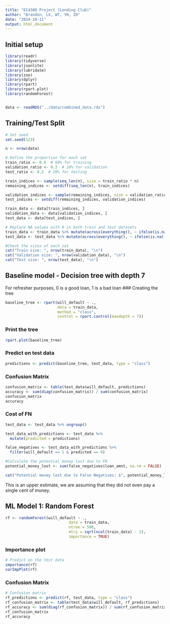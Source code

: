 ```yaml
---
title: "EC4308 Project (Lending Club)"
author: "Brandon, LX, WT, YH, ZH"
date: "2024-10-11"
output: html_document
---
```


## Initial setup
```r
library(readr)
library(tidyverse)
library(jsonlite)
library(lubridate)
library(zoo)
library(dplyr)
library(rpart)
library(rpart.plot)
library(randomForest)


data <- readRDS("../data/combined_data.rds")
```

## Training/Test Split
```r
# Set seed
set.seed(123)

n <- nrow(data)  

# Define the proportion for each set
train_ratio <- 0.6  # 60% for training
validation_ratio <- 0.2  # 20% for validation
test_ratio <- 0.2  # 20% for testing

train_indices <- sample(seq_len(n), size = train_ratio * n)
remaining_indices <- setdiff(seq_len(n), train_indices)

validation_indices <- sample(remaining_indices, size = validation_ratio * n)
test_indices <- setdiff(remaining_indices, validation_indices)

train_data <- data[train_indices, ]
validation_data <- data[validation_indices, ]
test_data <- data[test_indices, ]

# Replace NA values with 0 in both train and test datasets
train_data <- train_data %>% mutate(across(everything(), ~ ifelse(is.na(.), 0, .)))
test_data <- test_data %>% mutate(across(everything(), ~ ifelse(is.na(.), 0, .)))

#Check the sizes of each set
cat("Train size: ", nrow(train_data), "\n")
cat("Validation size: ", nrow(validation_data), "\n")
cat("Test size: ", nrow(test_data), "\n")

```

## Baseline model - Decision tree with depth 7
For refresher purposes, 0 is a good loan, 1 is a bad loan
### Creating the tree
```r
baseline_tree <- rpart(will_default ~ ., 
                       data = train_data, 
                       method = "class", 
                       control = rpart.control(maxdepth = 7))

```


### Print the tree
```r
rpart.plot(baseline_tree)
```
### Predict on test data
```r
predictions <- predict(baseline_tree, test_data, type = "class")
```

### Confusion Matrix
```r
confusion_matrix <- table(test_data$will_default, predictions)
accuracy <- sum(diag(confusion_matrix)) / sum(confusion_matrix)
confusion_matrix
accuracy
```
### Cost of FN
```r
test_data <- test_data %>% ungroup()

test_data_with_predictions <- test_data %>%
  mutate(predicted = predictions)

false_negatives <- test_data_with_predictions %>%
  filter(will_default == 1 & predicted == 0)

#Calculate the potential money lost due to FN
potential_money_lost <- sum(false_negatives$loan_amnt, na.rm = FALSE)

cat("Potential money lost due to False Negatives: $", potential_money_lost, "\n")

```
This is an upper estimate, we are assuming that they did not even pay a single cent of money.

## ML Model 1: Random Forest
```r

rf <- randomForest(will_default ~ ., 
                            data = train_data, 
                            ntree = 500,
                            mtry = sqrt(ncol(train_data) - 1),
                            importance = TRUE)

```

### Importance plot
```r
# Predict on the test data
importance(rf)
varImpPlot(rf)

```
### Confusion Matrix
```r
# Confusion matrix
rf_predictions <- predict(rf, test_data, type = "class")
rf_confusion_matrix <- table(test_data$will_default, rf_predictions)
rf_accuracy <- sum(diag(rf_confusion_matrix)) / sum(rf_confusion_matrix)
rf_confusion_matrix
rf_accuracy

```

